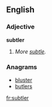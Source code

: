 ==English==

===Adjective===
'''subtler'''

# {{obsolete}} {{comparative of|subtle}}  ''More [[subtle]].''

===Anagrams===
* [[bluster#English|bluster]]
* [[butlers#English|butlers]]

[[fr:subtler]]